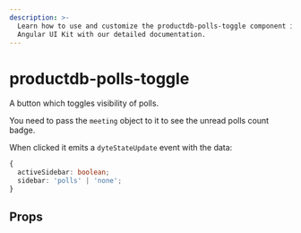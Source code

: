 ```yaml
---
description: >-
  Learn how to use and customize the productdb-polls-toggle component in ProductDB's
  Angular UI Kit with our detailed documentation.
---
```


# productdb-polls-toggle

A button which toggles visibility of polls.

You need to pass the `meeting` object to it to see the unread polls count badge.

When clicked it emits a `dyteStateUpdate` event with the data:

```ts
{
  activeSidebar: boolean;
  sidebar: 'polls' | 'none';
}
```

## Props

<PropsTable of="productdb-polls-toggle" />

<head>
  <title>Angular UI Kit productdb-polls-toggle</title>
</head>
